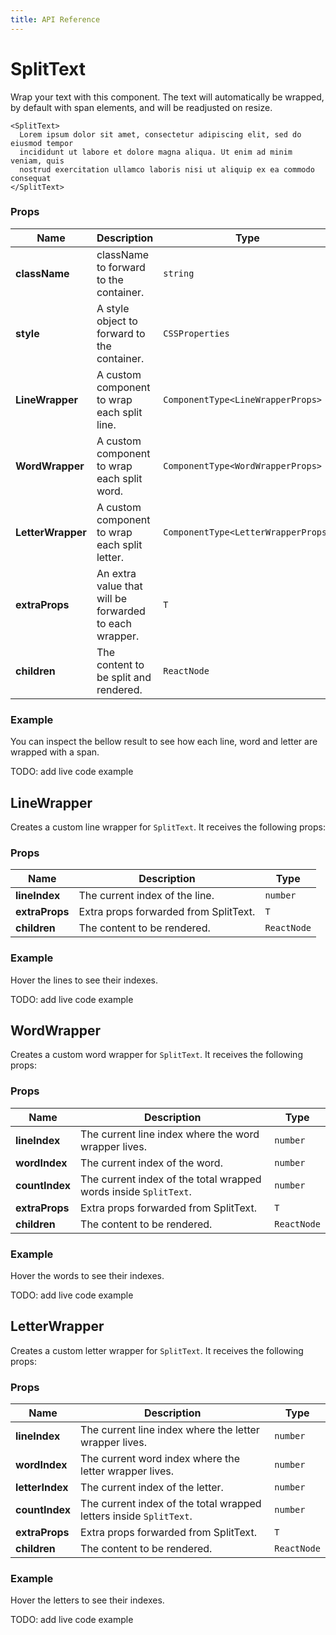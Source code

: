 ```yaml
---
title: API Reference
---
```


# SplitText

Wrap your text with this component. The text will automatically be wrapped, by default with span elements, and will be readjusted on resize.

```tsx
<SplitText>
  Lorem ipsum dolor sit amet, consectetur adipiscing elit, sed do eiusmod tempor
  incididunt ut labore et dolore magna aliqua. Ut enim ad minim veniam, quis
  nostrud exercitation ullamco laboris nisi ut aliquip ex ea commodo consequat
</SplitText>
```

### Props

| **Name**          | **Description**                                        | **Type**                            |
| ----------------- | ------------------------------------------------------ | ----------------------------------- |
| **className**     | className to forward to the container.                 | `string`                            |
| **style**         | A style object to forward to the container.            | `CSSProperties`                     |
| **LineWrapper**   | A custom component to wrap each split line.            | `ComponentType<LineWrapperProps>`   |
| **WordWrapper**   | A custom component to wrap each split word.            | `ComponentType<WordWrapperProps>`   |
| **LetterWrapper** | A custom component to wrap each split letter.          | `ComponentType<LetterWrapperProps>` |
| **extraProps**    | An extra value that will be forwarded to each wrapper. | `T`                                 |
| **children**      | The content to be split and rendered.                  | `ReactNode`                         |

### Example

You can inspect the bellow result to see how each line, word and letter are wrapped with a span.

TODO: add live code example

## LineWrapper

Creates a custom line wrapper for `SplitText`. It receives the following props:

### Props

| **Name**       | **Description**                       | **Type**    |
| -------------- | ------------------------------------- | ----------- |
| **lineIndex**  | The current index of the line.        | `number`    |
| **extraProps** | Extra props forwarded from SplitText. | `T`         |
| **children**   | The content to be rendered.           | `ReactNode` |

### Example

Hover the lines to see their indexes.

TODO: add live code example

## WordWrapper

Creates a custom word wrapper for `SplitText`. It receives the following props:

### Props

| **Name**       | **Description**                                                  | **Type**    |
| -------------- | ---------------------------------------------------------------- | ----------- |
| **lineIndex**  | The current line index where the word wrapper lives.             | `number`    |
| **wordIndex**  | The current index of the word.                                   | `number`    |
| **countIndex** | The current index of the total wrapped words inside `SplitText`. | `number`    |
| **extraProps** | Extra props forwarded from SplitText.                            | `T`         |
| **children**   | The content to be rendered.                                      | `ReactNode` |

### Example

Hover the words to see their indexes.

TODO: add live code example

## LetterWrapper

Creates a custom letter wrapper for `SplitText`. It receives the following props:

### Props

| **Name**        | **Description**                                                    | **Type**    |
| --------------- | ------------------------------------------------------------------ | ----------- |
| **lineIndex**   | The current line index where the letter wrapper lives.             | `number`    |
| **wordIndex**   | The current word index where the letter wrapper lives.             | `number`    |
| **letterIndex** | The current index of the letter.                                   | `number`    |
| **countIndex**  | The current index of the total wrapped letters inside `SplitText`. | `number`    |
| **extraProps**  | Extra props forwarded from SplitText.                              | `T`         |
| **children**    | The content to be rendered.                                        | `ReactNode` |

### Example

Hover the letters to see their indexes.

TODO: add live code example

